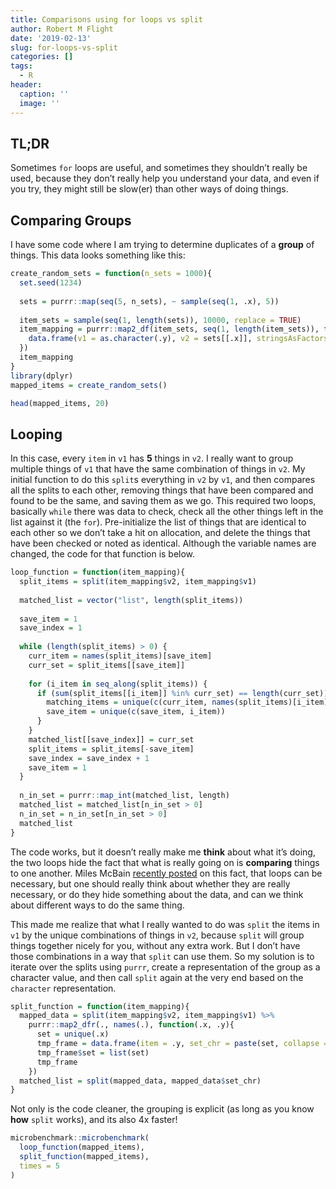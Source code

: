 ```yaml
---
title: Comparisons using for loops vs split
author: Robert M Flight
date: '2019-02-13'
slug: for-loops-vs-split
categories: []
tags:
  - R
header:
  caption: ''
  image: ''
---
```


## TL;DR

Sometimes `for` loops are useful, and sometimes they shouldn't really be used, because they don't really help you understand your data, and even if you try, they
might still be slow(er) than other ways of doing things.

## Comparing Groups

I have some code where I am trying to determine duplicates of a **group** of things. This data looks something like this:

```r
create_random_sets = function(n_sets = 1000){
  set.seed(1234)
  
  sets = purrr::map(seq(5, n_sets), ~ sample(seq(1, .x), 5))
  
  item_sets = sample(seq(1, length(sets)), 10000, replace = TRUE)
  item_mapping = purrr::map2_df(item_sets, seq(1, length(item_sets)), function(.x, .y){
    data.frame(v1 = as.character(.y), v2 = sets[[.x]], stringsAsFactors = FALSE)
  })
  item_mapping
}
library(dplyr)
mapped_items = create_random_sets()

head(mapped_items, 20)
```

## Looping

In this case, every `item` in `v1` has **5** things in `v2`. I really want to group multiple things of `v1` that have the same combination of things in `v2`. My initial function
to do this `split`s everything in `v2` by `v1`, and then compares all the splits to each other, removing things that have been compared and found to be the same, and saving them 
as we go. This required two loops, basically `while` there was data to check, check all the other things left in the list against it (the `for`).
Pre-initialize the list of things that are identical to each other so we don't take a hit on allocation, and delete the things that have been checked or noted as identical. Although the variable names are changed, the code for that function is below.

```r
loop_function = function(item_mapping){
  split_items = split(item_mapping$v2, item_mapping$v1)
  
  matched_list = vector("list", length(split_items))
  
  save_item = 1
  save_index = 1
  
  while (length(split_items) > 0) {
    curr_item = names(split_items)[save_item]
    curr_set = split_items[[save_item]]
    
    for (i_item in seq_along(split_items)) {
      if (sum(split_items[[i_item]] %in% curr_set) == length(curr_set)) {
        matching_items = unique(c(curr_item, names(split_items)[i_item]))
        save_item = unique(c(save_item, i_item))
      }
    }
    matched_list[[save_index]] = curr_set
    split_items = split_items[-save_item]
    save_index = save_index + 1
    save_item = 1
  }
  
  n_in_set = purrr::map_int(matched_list, length)
  matched_list = matched_list[n_in_set > 0]
  n_in_set = n_in_set[n_in_set > 0]
  matched_list
}
```

The code works, but it doesn't really make me **think** about what it's doing, the two loops hide the fact that what is really going on is **comparing** things to one another. 
Miles McBain [recently posted](https://milesmcbain.xyz/for-loops/) on this fact, that loops can be necessary, but one should really think about whether they are really necessary,
or do they hide something about the data, and can we think about different ways to do the same thing.

This made me realize that what I really wanted to do was `split` the items in `v1` by the unique combinations of things in `v2`, because `split` will group things together nicely
for you, without any extra work. But I don't have those combinations in a way that `split` can use them. So my solution is to iterate over the splits using `purrr`, 
create a representation of the group as a character value, and then call `split` again at the very end based on the `character` representation.

```r
split_function = function(item_mapping){
  mapped_data = split(item_mapping$v2, item_mapping$v1) %>%
    purrr::map2_dfr(., names(.), function(.x, .y){
      set = unique(.x)
      tmp_frame = data.frame(item = .y, set_chr = paste(set, collapse = ","), stringsAsFactors = FALSE)
      tmp_frame$set = list(set)
      tmp_frame
    })
  matched_list = split(mapped_data, mapped_data$set_chr)
}
```

Not only is the code cleaner, the grouping is explicit (as long as you know **how** `split` works), and its also 4x faster!

```r
microbenchmark::microbenchmark(
  loop_function(mapped_items),
  split_function(mapped_items),
  times = 5
)
```
